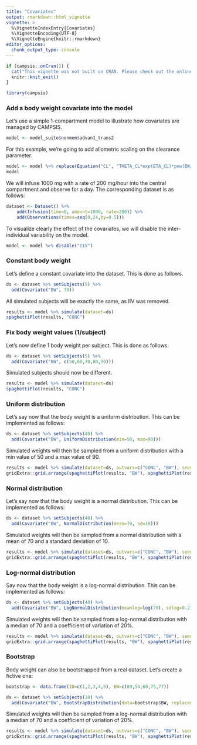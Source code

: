 ```yaml
---
title: "Covariates"
output: rmarkdown::html_vignette
vignette: >
  %\VignetteIndexEntry{Covariates}
  %\VignetteEncoding{UTF-8}
  %\VignetteEngine{knitr::rmarkdown}
editor_options: 
  chunk_output_type: console
---
```


```r
if (campsis::onCran()) {
  cat("This vignette was not built on CRAN. Please check out the online version [here](https://calvagone.github.io/campsis.doc/articles/v03_covariates.html).")
  knitr::knit_exit()
}
```

```r
library(campsis)
```

### Add a body weight covariate into the model

Let's use a simple 1-compartment model to illustrate how covariates are managed by CAMPSIS.

```r
model <- model_suite$nonmem$advan1_trans2
```

For this example, we're going to add allometric scaling on the clearance parameter.

```r
model <- model %>% replace(Equation("CL", "THETA_CL*exp(ETA_CL)*pow(BW/70, 0.75)"))
model
```

We will infuse 1000 mg with a rate of 200 mg/hour into the central compartment and observe for a day.
The corresponding dataset is as follows:

```r
dataset <- Dataset() %>%
    add(Infusion(time=0, amount=1000, rate=200)) %>%
    add(Observations(times=seq(0,24,by=0.5)))
```

To visualize clearly the effect of the covariates, we will disable the inter-individual variability on the model.

```r
model <- model %>% disable("IIV")
```

### Constant body weight

Let's define a constant covariate into the dataset. This is done as follows.

```r
ds <- dataset %>% setSubjects(5) %>%
  add(Covariate("BW", 70))
```

All simulated subjects will be exactly the same, as IIV was removed.

```r
results <- model %>% simulate(dataset=ds)
spaghettiPlot(results, "CONC")
```

### Fix body weight values (1/subject)

Let's now define 1 body weight per subject. This is done as follows.

```r
ds <- dataset %>% setSubjects(5) %>%
  add(Covariate("BW", c(50,60,70,80,90)))
```

Simulated subjects should now be different.

```r
results <- model %>% simulate(dataset=ds)
spaghettiPlot(results, "CONC")
```

### Uniform distribution

Let's say now that the body weight is a uniform distribution. This can be implemented as follows:

```r
ds <- dataset %>% setSubjects(40) %>%
  add(Covariate("BW", UniformDistribution(min=50, max=90)))
```

Simulated weights will then be sampled from a uniform distribution with a min value of 50 and a max value of 90.

```r
results <- model %>% simulate(dataset=ds, outvars=c("CONC", "BW"), seed=1)
gridExtra::grid.arrange(spaghettiPlot(results, "BW"), spaghettiPlot(results, "CONC"), nrow=1)
```

### Normal distribution

Let's say now that the body weight is a normal distribution. This can be implemented as follows:

```r
ds <- dataset %>% setSubjects(40) %>%
  add(Covariate("BW", NormalDistribution(mean=70, sd=10)))
```

Simulated weights will then be sampled from a normal distribution with a mean of 70 and a standard deviation of 10.

```r
results <- model %>% simulate(dataset=ds, outvars=c("CONC", "BW"), seed=1)
gridExtra::grid.arrange(spaghettiPlot(results, "BW"), spaghettiPlot(results, "CONC"), nrow=1)
```

### Log-normal distribution

Say now that the body weight is a log-normal distribution. This can be implemented as follows:

```r
ds <- dataset %>% setSubjects(40) %>%
  add(Covariate("BW", LogNormalDistribution(meanlog=log(70), sdlog=0.2)))
```

Simulated weights will then be sampled from a log-normal distribution with a median of 70 and a coefficient of variation of 20%.

```r
results <- model %>% simulate(dataset=ds, outvars=c("CONC", "BW"), seed=1)
gridExtra::grid.arrange(spaghettiPlot(results, "BW"), spaghettiPlot(results, "CONC"), nrow=1)
```

### Bootstrap

Body weight can also be bootstrapped from a real dataset.
Let's create a fictive one:

```r
bootstrap <- data.frame(ID=c(1,2,3,4,5), BW=c(89,54,60,75,77))
```

```r
ds <- dataset %>% setSubjects(10) %>%
  add(Covariate("BW", BootstrapDistribution(data=bootstrap$BW, replacement=TRUE, random=TRUE)))
```

Simulated weights will then be sampled from a log-normal distribution with a median of 70 and a coefficient of variation of 20%.

```r
results <- model %>% simulate(dataset=ds, outvars=c("CONC", "BW"), seed=2)
gridExtra::grid.arrange(spaghettiPlot(results, "BW"), spaghettiPlot(results, "CONC"), nrow=1)
```

